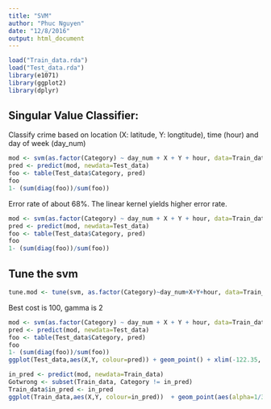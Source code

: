 ---
title: "SVM"
author: "Phuc Nguyen"
date: "12/8/2016"
output: html_document
---

```{r}
load("Train_data.rda")
load("Test_data.rda")
library(e1071)
library(ggplot2)
library(dplyr)
```

## Singular Value Classifier:

Classify crime based on location (X: latitude, Y: longtitude), time (hour) and day of week (day_num)

```{r}
mod <- svm(as.factor(Category) ~ day_num + X + Y + hour, data=Train_data, kernel = "radial", cost = 10, gamma = 1)
pred <- predict(mod, newdata=Test_data)
foo <- table(Test_data$Category, pred)
foo
1- (sum(diag(foo))/sum(foo))
```

Error rate of about 68%. The linear kernel yields higher error rate.

```{r}
mod <- svm(as.factor(Category) ~ day_num + X + Y + hour, data=Train_data, kernel = "linear", cost = 10)
pred <- predict(mod, newdata=Test_data)
foo <- table(Test_data$Category, pred)
foo
1- (sum(diag(foo))/sum(foo))
```

## Tune the svm

```{r}
tune.mod <- tune(svm, as.factor(Category)~day_num+X+Y+hour, data=Train_data, kernel="radial", ranges=list(cost=c(1,10,100), gamma=c(0.5,1,2)), tunecontrol = tune.control(sampling = "fix", cross=5))
```

Best cost is 100, gamma is 2

```{r}
mod <- svm(as.factor(Category) ~ day_num + X + Y + hour, data=Train_data, kernel = "radial", cost = 100, gamma = 2)
pred <- predict(mod, newdata=Test_data)
foo <- table(Test_data$Category, pred)
foo
1- (sum(diag(foo))/sum(foo))
ggplot(Test_data,aes(X,Y, colour=pred)) + geom_point() + xlim(-122.35, -122.55) + ylim(37.7,37.85)
```
```{r}
in_pred <- predict(mod, newdata=Train_data)
Gotwrong <- subset(Train_data, Category != in_pred)
Train_data$in_pred <- in_pred
ggplot(Train_data,aes(X,Y, colour=in_pred))  + geom_point(aes(alpha=1/3)) + xlim(-122.35, -122.55) + ylim(37.7,37.85) #+geom_point(data=Gotwrong, aes(X,Y, color=NA, alpha=1/20))
```